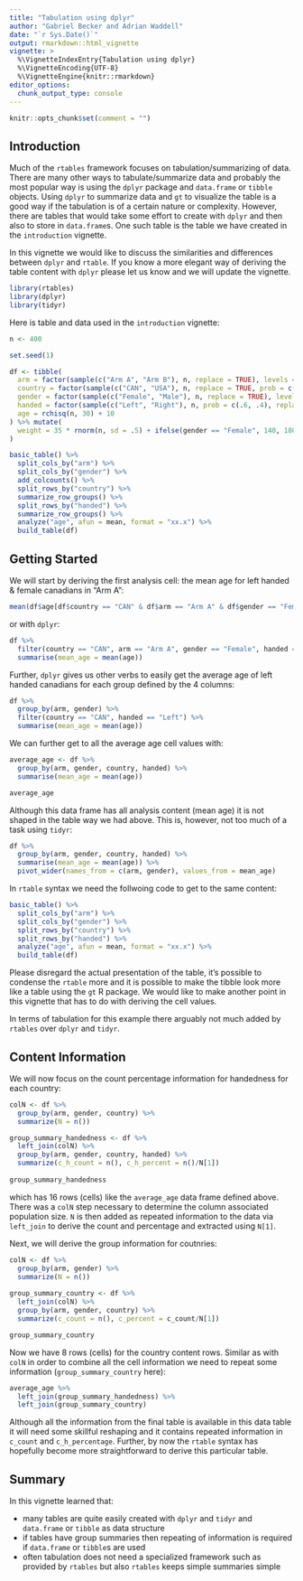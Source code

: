 ```yaml
---
title: "Tabulation using dplyr"
author: "Gabriel Becker and Adrian Waddell"
date: "`r Sys.Date()`"
output: rmarkdown::html_vignette
vignette: >
  %\VignetteIndexEntry{Tabulation using dplyr}
  %\VignetteEncoding{UTF-8}
  %\VignetteEngine{knitr::rmarkdown}
editor_options: 
  chunk_output_type: console
---
```




```r
knitr::opts_chunk$set(comment = "")
```



## Introduction

Much of the `rtables` framework focuses on tabulation/summarizing of data. There are many other ways to tabulate/summarize data and probably the most popular way is using the `dplyr` package and `data.frame` or `tibble` objects. Using `dplyr` to summarize data and `gt` to visualize the table is a good way if the tabulation is of a certain nature or complexity. However, there are tables that would take some effort to create with `dplyr` and then also to store in `data.frame`s. One such table is the table we have created in the `introduction` vignette.

In this vignette we would like to discuss the similarities and differences between `dplyr` and `rtable`. If you know a more elegant way of deriving the table content with `dplyr` please let us know and we will update the vignette.


```r
library(rtables)
library(dplyr)
library(tidyr)
```

Here is table and data used in the `introduction` vignette:

```r
n <- 400

set.seed(1)

df <- tibble(
  arm = factor(sample(c("Arm A", "Arm B"), n, replace = TRUE), levels = c("Arm A", "Arm B")),
  country = factor(sample(c("CAN", "USA"), n, replace = TRUE, prob = c(.55, .45)), levels = c("CAN", "USA")),
  gender = factor(sample(c("Female", "Male"), n, replace = TRUE), levels = c("Female", "Male")),
  handed = factor(sample(c("Left", "Right"), n, prob = c(.6, .4), replace = TRUE), levels = c("Left", "Right")),
  age = rchisq(n, 30) + 10
) %>% mutate(
  weight = 35 * rnorm(n, sd = .5) + ifelse(gender == "Female", 140, 180)
) 

basic_table() %>%
  split_cols_by("arm") %>%
  split_cols_by("gender") %>%
  add_colcounts() %>%
  split_rows_by("country") %>%
  summarize_row_groups() %>%
  split_rows_by("handed") %>%
  summarize_row_groups() %>%
  analyze("age", afun = mean, format = "xx.x") %>%
  build_table(df)
```



## Getting Started

We will start by deriving the first analysis cell: the mean age for left handed & female canadians in "Arm A":


```r
mean(df$age[df$country == "CAN" & df$arm == "Arm A" & df$gender == "Female" & df$handed == "Left"])
```

or with `dplyr`:

```r
df %>%
  filter(country == "CAN", arm == "Arm A", gender == "Female", handed == "Left") %>%
  summarise(mean_age = mean(age))
```

Further, `dplyr` gives us other verbs to easily get the average age of left handed canadians for each group defined by the 4 columns:

```r
df %>%
  group_by(arm, gender) %>%
  filter(country == "CAN", handed == "Left") %>%
  summarise(mean_age = mean(age))
```

We can further get to all the average age cell values with:

```r
average_age <- df %>%
  group_by(arm, gender, country, handed) %>%
  summarise(mean_age = mean(age))

average_age
```

Although this data frame has all analysis content (mean age) it is not shaped in the table way we had above. This is, however, not too much of a task using `tidyr`:

```r
df %>%
  group_by(arm, gender, country, handed) %>%
  summarise(mean_age = mean(age)) %>%
  pivot_wider(names_from = c(arm, gender), values_from = mean_age)
```

In `rtable` syntax we need the follwoing code to get to the same content:

```r
basic_table() %>%
  split_cols_by("arm") %>%
  split_cols_by("gender") %>%
  split_rows_by("country") %>%
  split_rows_by("handed") %>%
  analyze("age", afun = mean, format = "xx.x") %>%
  build_table(df)
```

Please disregard the actual presentation of the table, it's possible to condense the `rtable` more and it is possible to make the tibble look more like a table using the `gt` R package. We would like to make another point in this vignette that has to do with deriving the cell values.

In terms of tabulation for this example there arguably not much added by `rtables` over `dplyr` and `tidyr`.

## Content Information

We will now focus on the count percentage information for handedness for each country:


```r
colN <- df %>%
  group_by(arm, gender, country) %>%
  summarize(N = n())

group_summary_handedness <- df %>% 
  left_join(colN) %>%
  group_by(arm, gender, country, handed) %>%
  summarize(c_h_count = n(), c_h_percent = n()/N[1])
  
group_summary_handedness
```

which has 16 rows (cells) like the `average_age` data frame defined above. There was a `colN` step necessary to determine the column associated population size. `N` is then added as repeated information to the data via `left_join` to derive the count and percentage and extracted using `N[1]`.

Next, we will derive the group information for coutnries:

```r
colN <- df %>% 
  group_by(arm, gender) %>%
  summarize(N = n())
  
group_summary_country <- df %>% 
  left_join(colN) %>%
  group_by(arm, gender, country) %>%
  summarize(c_count = n(), c_percent = c_count/N[1]) 

group_summary_country
```


Now we have 8 rows (cells) for the country content rows. Similar as with `colN` in order to combine all the cell information we need to repeat some information (`group_summary_country` here):

```r
average_age %>%
  left_join(group_summary_handedness) %>%
  left_join(group_summary_country)
```

Although all the information from the final table is available in this data table it will need some skillful reshaping and it contains repeated information in `c_count` and `c_h_percentage`. Further, by now the `rtable` syntax has hopefully become more straightforward to derive this particular table.


## Summary

In this vignette learned that:

* many tables are quite easily created with `dplyr` and `tidyr` and `data.frame` or `tibble` as data structure
* if tables have group summaries then repeating of information is required if `data.frame` or `tibble`s are used
* often tabulation does not need a specialized framework such as provided by `rtables` but also `rtables` keeps simple summaries simple
